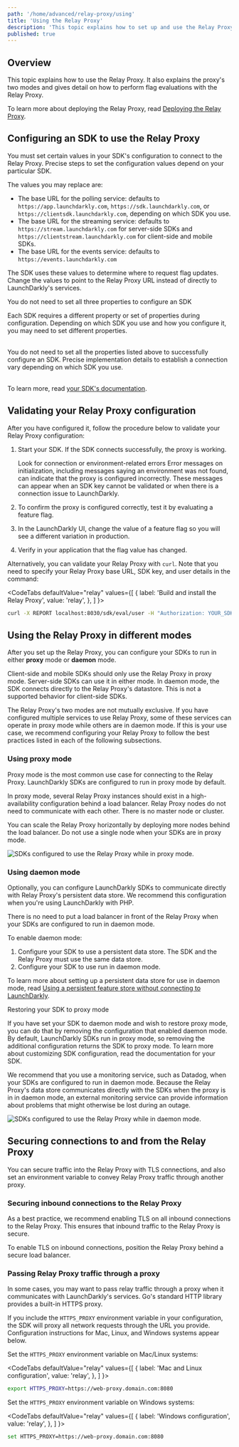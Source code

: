 ```yaml
---
path: '/home/advanced/relay-proxy/using'
title: 'Using the Relay Proxy'
description: 'This topic explains how to set up and use the Relay Proxy. It explains the proxy''s two modes and how to perform flag evaluations with the Relay Proxy.'
published: true
---
```


## Overview

This topic explains how to use the Relay Proxy. It also explains the proxy's two modes and gives detail on how to perform flag evaluations with the Relay Proxy.

To learn more about deploying the Relay Proxy, read [Deploying the Relay Proxy](/home/advanced/relay-proxy/deploying).

## Configuring an SDK to use the Relay Proxy

You must set certain values in your SDK's configuration to connect to the Relay Proxy. Precise steps to set the configuration values depend on your particular SDK.

The values you may replace are:

- The base URL for the polling service: defaults to `https://app.launchdarkly.com`, `https://sdk.launchdarkly.com`, or `https://clientsdk.launchdarkly.com`, depending on which SDK you use.
- The base URL for the streaming service: defaults to `https://stream.launchdarkly.com` for server-side SDKs and `https://clientstream.launchdarkly.com` for client-side and mobile SDKs.
- The base URL for the events service: defaults to `https://events.launchdarkly.com`

The SDK uses these values to determine where to request flag updates. Change the values to point to the Relay Proxy URL instead of directly to LaunchDarkly's services.

<Callout intent="alert">
<CalloutTitle>You do not need to set all three properties to configure an SDK</CalloutTitle>
<CalloutDescription>

Each SDK requires a different property or set of properties during configuration. Depending on which SDK you use and how you configure it, you may need to set different properties.<br/><br/>

You do not need to set all the properties listed above to successfully configure an SDK. Precise implementation details to establish a connection vary depending on which SDK you use.<br/><br/>

To learn more, read [your SDK's documentation](sdk#available-sdks).

</CalloutDescription>
</Callout>

## Validating your Relay Proxy configuration

After you have configured it, follow the procedure below to validate your Relay Proxy configuration:

1. Start your SDK. If the SDK connects successfully, the proxy is working.

   <Callout intent="alert">
     <CalloutTitle>Look for connection or environment-related errors</CalloutTitle>
     <CalloutDescription>
       Error messages on initialization, including messages saying an environment was not found, can indicate that the
       proxy is configured incorrectly. These messages can appear when an SDK key cannot be validated or when there is a
       connection issue to LaunchDarkly.
     </CalloutDescription>
   </Callout>

2. To confirm the proxy is configured correctly, test it by evaluating a feature flag.
3. In the LaunchDarkly UI, change the value of a feature flag so you will see a different variation in production.
4. Verify in your application that the flag value has changed.

Alternatively, you can validate your Relay Proxy with `curl`. Note that you need to specify your Relay Proxy base URL, SDK key, and user details in the command:

<CodeTabs
  defaultValue="relay"
  values={[
    { label: 'Build and install the Relay Proxy', value: 'relay', },
  ]
}>
<CodeTabItem value="relay">

```bash
curl -X REPORT localhost:8030/sdk/eval/user -H "Authorization: YOUR_SDK_KEY" -H "Content-Type: application/json" -d '{"key": "a00ceb", "email":"barnie@example.org"}'
```

</CodeTabItem>
</CodeTabs>

## Using the Relay Proxy in different modes

After you set up the Relay Proxy, you can configure your SDKs to run in either **proxy** mode or **daemon** mode.

Client-side and mobile SDKs should only use the Relay Proxy in proxy mode. Server-side SDKs can use it in either mode. In daemon mode, the SDK connects directly to the Relay Proxy's datastore. This is not a supported behavior for client-side SDKs.

The Relay Proxy's two modes are not mutually exclusive. If you have configured multiple services to use Relay Proxy, some of these services can operate in proxy mode while others are in daemon mode. If this is your use case, we recommend configuring your Relay Proxy to follow the best practices listed in each of the following subsections.

### Using proxy mode

Proxy mode is the most common use case for connecting to the Relay Proxy. LaunchDarkly SDKs are configured to run in proxy mode by default.

In proxy mode, several Relay Proxy instances should exist in a high-availability configuration behind a load balancer. Relay Proxy nodes do not need to communicate with each other. There is no master node or cluster.

You can scale the Relay Proxy horizontally by deploying more nodes behind the load balancer. Do not use a single node when your SDKs are in proxy mode.

![SDKs configured to use the Relay Proxy while in proxy mode.](../../../images/relayproxy-proxy-mode.png)

### Using daemon mode

Optionally, you can configure LaunchDarkly SDKs to communicate directly with Relay Proxy's persistent data store. We recommend this configuration when you're using LaunchDarkly with PHP.

There is no need to put a load balancer in front of the Relay Proxy when your SDKs are configured to run in daemon mode.

To enable daemon mode:

1. Configure your SDK to use a persistent data store. The SDK and the Relay Proxy must use the same data store.
2. Configure your SDK to use run in daemon mode.

To learn more about setting up a persistent data store for use in daemon mode, read [Using a persistent feature store without connecting to LaunchDarkly](/sdk/concepts/feature-store#using-a-persistent-feature-store-without-connecting-to-launchdarkly).

<Callout intent="info">
  <CalloutTitle>Restoring your SDK to proxy mode</CalloutTitle>
  <CalloutDescription>

If you have set your SDK to daemon mode and wish to restore proxy mode, you can do that by removing the configuration that enabled daemon mode. By default, LaunchDarkly SDKs run in proxy mode, so removing the additional configuration returns the SDK to proxy mode. To learn more about customizing SDK configuration, read the documentation for your SDK.

  </CalloutDescription>
</Callout>

We recommend that you use a monitoring service, such as Datadog, when your SDKs are configured to run in daemon mode. Because the Relay Proxy's data store communicates directly with the SDKs when the proxy is in in daemon mode, an external monitoring service can provide information about problems that might otherwise be lost during an outage.

![SDKs configured to use the Relay Proxy while in daemon mode.](../../../images/relayproxy-daemon-mode.png)


## Securing connections to and from the Relay Proxy

You can secure traffic into the Relay Proxy with TLS connections, and also set an environment variable to convey Relay Proxy traffic through another proxy.

### Securing inbound connections to the Relay Proxy

As a best practice, we recommend enabling TLS on all inbound connections to the Relay Proxy. This ensures that inbound traffic to the Relay Proxy is secure.

To enable TLS on inbound connections, position the Relay Proxy behind a secure load balancer.

### Passing Relay Proxy traffic through a proxy

In some cases, you may want to pass relay traffic through a proxy when it communicates with LaunchDarkly's services. Go's standard HTTP library provides a built-in HTTPS proxy.

If you include the `HTTPS_PROXY` environment variable in your configuration, the SDK will proxy all network requests through the URL you provide. Configuration instructions for Mac, Linux, and Windows systems appear below.

Set the `HTTPS_PROXY` environment variable on Mac/Linux systems:

<CodeTabs
  defaultValue="relay"
  values={[
    { label: 'Mac and Linux configuration', value: 'relay', },
  ]
}>
<CodeTabItem value="relay">

```bash
export HTTPS_PROXY=https://web-proxy.domain.com:8080
```

</CodeTabItem>
</CodeTabs>

Set the `HTTPS_PROXY` environment variable on Windows systems:

<CodeTabs
  defaultValue="relay"
  values={[
    { label: 'Windows configuration', value: 'relay', },
  ]
}>
<CodeTabItem value="relay">

```bash
set HTTPS_PROXY=https://web-proxy.domain.com:8080
```

</CodeTabItem>
</CodeTabs>
